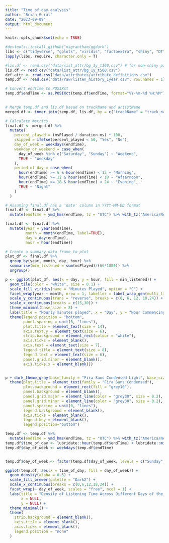 ```yaml
---
title: "Time of day analysis"
author: "Brian Gural"
date: "2023-09-09"
output: html_document
---
```


```r
knitr::opts_chunk$set(echo = TRUE)
```

```r
#devtools::install_github("nsgrantham/ggdark")
libs <- c("tidyverse", "gplots", "viridis", "factoextra", "shiny", "DT", "magrittr", "dplyr")
lapply(libs, require, character.only = T)
```

```r
#lis.df <- read.csv("data/list_attr/bg_1y_t100.csv") # for non-shiny paths
lis.df <- read.csv("data/list_attr/bg_1y_t500.csv")
def.attr <- read.csv("data/attributes/attribute_definitions.csv")
temp.df <- read.csv("data/raw/listen_history_1year.csv", row.names = 1)
```

```r

# Convert endTime to POSIXct
temp.df$endTime <- as.POSIXct(temp.df$endTime, format="%Y-%m-%d %H:%M")
  

# Merge temp.df and lis.df based on trackName and artistName
merged.df <- inner_join(temp.df, lis.df, by = c("trackName" = "track_name", "artistName" = "artist_name"))

# Calculate metrics
final.df <- merged.df %>%
  mutate(
    percent_played = (msPlayed / duration_ms) * 100,
    skipped = ifelse(percent_played < 50, "Yes", "No"),
    day_of_week = weekdays(endTime),
    weekday_or_weekend = case_when(
      day_of_week %in% c("Saturday", "Sunday") ~ "Weekend",
      TRUE ~ "Weekday"
    ),
    period_of_day = case_when(
      hour(endTime) >= 6 & hour(endTime) < 12 ~ "Morning",
      hour(endTime) >= 12 & hour(endTime) < 18 ~ "Afternoon",
      hour(endTime) >= 18 & hour(endTime) < 24 ~ "Evening",
      TRUE ~ "Night"
    )
  )


```


```r
# Assuming final.df has a 'date' column in YYYY-MM-DD format
final.df <- final.df %>%
  mutate(endTime = ymd_hms(endTime, tz = "UTC") %>% with_tz("America/New_York"))

final.df <- final.df %>%
  mutate(year = year(endTime),
         month = month(endTime, label=TRUE),
         day = day(endTime),
         hour = hour(endTime))

# Create a summary data frame to plot
plot_df <- final.df %>%
  group_by(year, month, day, hour) %>%
  summarise(min_listened = sum(msPlayed)/(60*1000)) %>%
  ungroup()

p <- ggplot(plot_df, aes(x = day, y = hour, fill = min_listened)) +
  geom_tile(color = "white", size = 0.1) +
  scale_fill_viridis(name = "Minutes Played", option = "C") +
  facet_wrap(year ~ month, nrow = 1, labeller = label_wrap_gen(multi_line=FALSE)) +
  scale_y_continuous(trans = "reverse", breaks = c(0, 6, 12, 18,24)) +
  scale_x_continuous(breaks = c(15,30)) +
  theme_minimal(base_size = 8) +
  labs(title = "Hourly minutes played", x = "Day", y = "Hour Commencing") +
  theme(legend.position = "bottom",
        panel.spacing = unit(0, "lines"),
        plot.title = element_text(size = 14),
        axis.text.y = element_text(size = 6),
        strip.background = element_rect(colour = "white"),
        axis.ticks = element_blank(),
        axis.text = element_text(size = 7),
        legend.title = element_text(size = 8),
        legend.text = element_text(size = 6),
        panel.grid.minor = element_blank(),
        axis.ticks.x = element_blank())


p + dark_theme_gray(base_family = "Fira Sans Condensed Light", base_size = 14) + 
  theme(plot.title = element_text(family = "Fira Sans Condensed"),
        plot.background = element_rect(fill = "grey10"),
        panel.background = element_blank(),
        panel.grid.major = element_line(color = "grey30", size = 0.2),
        panel.grid.minor = element_line(color = "grey30", size = 0.2),
        panel.spacing = unit(0, "lines"),
        legend.background = element_blank(),
        axis.ticks = element_blank(),
        legend.key = element_blank(),
        legend.position="bottom")

```

```r

temp.df <- temp.df %>%
  mutate(endTime = ymd_hms(endTime, tz = "UTC") %>% with_tz("America/New_York"))
temp.df$time_of_day <- lubridate::hour(temp.df$endTime) + lubridate::minute(temp.df$endTime) / 60
temp.df$day_of_week <- weekdays(temp.df$endTime)


temp.df$day_of_week <- factor(temp.df$day_of_week, levels = c("Sunday", "Monday", "Tuesday", "Wednesday", "Thursday", "Friday", "Saturday"))


```

```r

ggplot(temp.df, aes(x = time_of_day, fill = day_of_week)) +
  geom_density(alpha = 0.5) +
  scale_fill_brewer(palette = "Dark2") +
  scale_x_continuous(breaks = c(0,6,12,18,24)) +
  facet_wrap(~ day_of_week, scales = "free", ncol = 1) +
  labs(title = "Density of Listening Time Across Different Days of the Week",
       x = NULL, 
       y = NULL) +
  theme_minimal() +
  theme(
    strip.background = element_blank(),
    axis.title = element_blank(),
    axis.ticks = element_blank(),
    legend.position = "none"
  )

```